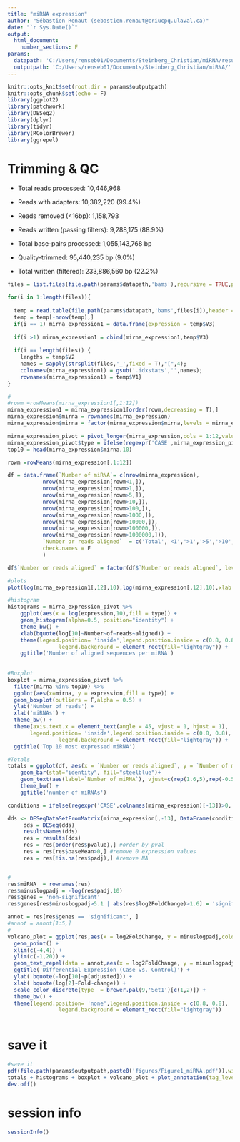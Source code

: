 ---
title: "miRNA expression"
author: "Sébastien Renaut (sebastien.renaut@criucpq.ulaval.ca)"
date: "`r Sys.Date()`"
output:
  html_document:
    number_sections: F
params:
  datapath: 'C:/Users/renseb01/Documents/Steinberg_Christian/miRNA/results/'
  outputpath: 'C:/Users/renseb01/Documents/Steinberg_Christian/miRNA/'
---



```{r setup, include=FALSE}
knitr::opts_knit$set(root.dir = params$outputpath)
knitr::opts_chunk$set(echo = F)
library(ggplot2)
library(patchwork)
library(DESeq2)
library(dplyr)
library(tidyr)
library(RColorBrewer)
library(ggrepel)
```


# Trimming & QC
  * Total reads processed:              10,446,968
  * Reads with adapters:                10,382,220 (99.4%)
  * Reads removed (<16bp):              1,158,793
  * Reads written (passing filters):    9,288,175 (88.9%)

  * Total base-pairs processed:         1,055,143,768 bp
  * Quality-trimmed:                    95,440,235 bp (9.0%)
  * Total written (filtered):           233,886,560 bp (22.2%)
  
  
  

```{r data}
files = list.files(file.path(params$datapath,'bams'),recursive = TRUE,pattern = 'idxstats$')

for(i in 1:length(files)){
  
  temp = read.table(file.path(params$datapath,'bams',files[i]),header =F)
  temp = temp[-nrow(temp),]
  if(i == 1) mirna_expression1 = data.frame(expression = temp$V3)
  
  if(i >1) mirna_expression1 = cbind(mirna_expression1,temp$V3)
      
  if(i == length(files)) {
    lengths = temp$V2
    names = sapply(strsplit(files,'_',fixed = T),"[",4);
    colnames(mirna_expression1) = gsub('.idxstats','',names);
    rownames(mirna_expression1) = temp$V1}
} 

#
#rowm =rowMeans(mirna_expression1[,1:12])
mirna_expression1 = mirna_expression1[order(rowm,decreasing = T),]
mirna_expression$mirna = rownames(mirna_expression)
mirna_expression$mirna = factor(mirna_expression$mirna,levels = mirna_expression$mirna)

mirna_expression_pivot = pivot_longer(mirna_expression,cols = 1:12,values_to = 'expression')
mirna_expression_pivot$type = ifelse(regexpr('CASE',mirna_expression_pivot$name)>0,'CASE','CONTROL')
top10 = head(mirna_expression$mirna,10)

rowm =rowMeans(mirna_expression[,1:12])

df = data.frame(`Number of miRNA`= c(nrow(mirna_expression),
           nrow(mirna_expression[rowm<1,]),                          
           nrow(mirna_expression[rowm>1,]),
           nrow(mirna_expression[rowm>5,]),
           nrow(mirna_expression[rowm>10,]),
           nrow(mirna_expression[rowm>100,]),
           nrow(mirna_expression[rowm>1000,]),
           nrow(mirna_expression[rowm>10000,]),
           nrow(mirna_expression[rowm>100000,]),
           nrow(mirna_expression[rowm>1000000,])),
           `Number or reads aligned`  = c('Total','<1','>1','>5','>10','>100','>1k','>10k','>100k','>1M'),
           check.names = F
           )

df$`Number or reads aligned` = factor(df$`Number or reads aligned`, levels = c('Total','<1','>1','>5','>10','>100','>1k','>10k','>100k','>1M'))

#plots
plot(log(mirna_expression1[,12],10),log(mirna_expression[,12],10),xlab = 'log10 miRNA expression (9M reads)', ylab = 'log10 miRNA expression (4M reads)')
```



```{r plots}
#histogram
histograms = mirna_expression_pivot %>% 
    ggplot(aes(x = log(expression,10),fill = type)) + 
    geom_histogram(alpha=0.5, position="identity") +
    theme_bw() +
    xlab(bquote(log[10]~Number~of~reads~aligned)) +
    theme(legend.position= 'inside',legend.position.inside = c(0.8, 0.8),
                legend.background = element_rect(fill="lightgray")) +
    ggtitle('Number of aligned sequences per miRNA')
  
 
#Boxplot
boxplot = mirna_expression_pivot %>%
  filter(mirna %in% top10) %>%
  ggplot(aes(x=mirna, y = expression,fill = type)) + 
  geom_boxplot(outliers = F,alpha = 0.5) +
  ylab('Number of reads') +
  xlab('miRNAs') +
  theme_bw() +
  theme(axis.text.x = element_text(angle = 45, vjust = 1, hjust = 1),
       legend.position= 'inside',legend.position.inside = c(0.8, 0.8),
                legend.background = element_rect(fill="lightgray")) +
  ggtitle('Top 10 most expressed miRNA') 

#Totals
totals = ggplot(df, aes(x = `Number or reads aligned`, y = `Number of miRNA`)) +
    geom_bar(stat="identity", fill="steelblue")+
    geom_text(aes(label=`Number of miRNA`), vjust=c(rep(1.6,5),rep(-0.5,5)), color=c(rep("white",5),rep('black',5)), size=3.5)+
    theme_bw() +
    ggtitle('number of miRNAs')
```



```{r degs}
conditions = ifelse(regexpr('CASE',colnames(mirna_expression)[-13])>0,'CASE','CONTROL') 

dds <- DESeqDataSetFromMatrix(mirna_expression[,-13], DataFrame(conditions), ~ conditions)
     dds = DESeq(dds)
     resultsNames(dds)
     res = results(dds)
     res = res[order(res$pvalue),] #order by pval
     res = res[res$baseMean>0,] #remove 0 expression values
     res = res[!is.na(res$padj),] #remove NA


#
res$miRNA  = rownames(res)     
res$minuslogpadj = -log(res$padj,10)
res$genes = 'non-significant'
res$genes[res$minuslogpadj>5.1 | abs(res$log2FoldChange)>1.6] = 'significant'

annot = res[res$genes == 'significant', ]
#annot = annot[1:5,]
#
volcano_plot = ggplot(res,aes(x = log2FoldChange, y = minuslogpadj,color = genes)) + 
  geom_point() +
  xlim(c(-4,4)) +
  ylim(c(-1,20)) +
  geom_text_repel(data = annot,aes(x = log2FoldChange, y = minuslogpadj,label = miRNA),color = 'black') +
  ggtitle('Differential Expression (Case vs. Control)') +
  ylab( bquote(-log[10]~p[adjusted])) +
  xlab( bquote(log[2]~Fold~change)) +
  scale_color_discrete(type  = brewer.pal(9,'Set1')[c(1,2)]) +
  theme_bw() +
  theme(legend.position= 'none',legend.position.inside = c(0.8, 0.8),
                legend.background = element_rect(fill="lightgray"))
     
```



# save it
```{r session, message= T}
#save it 
pdf(file.path(params$outputpath,paste0('figures/Figure1_miRNA.pdf')),width = 12,height = 8)
totals + histograms + boxplot + volcano_plot + plot_annotation(tag_levels = 'A')
dev.off()
```


# session info 
```{r session, message= T}
sessionInfo()
```
     
     
